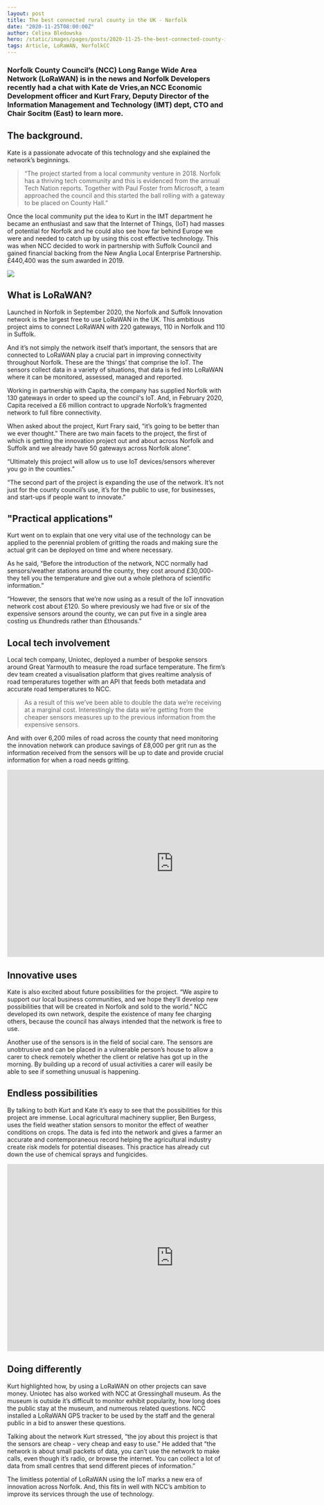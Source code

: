 ```yaml
---
layout: post
title: The best connected rural county in the UK - Norfolk
date: "2020-11-25T08:00:00Z"
author: Celina Bledowska
hero: /static/images/pages/posts/2020-11-25-the-best-connected-county-in-the-uk/hero.jpg
tags: Article, LoRaWAN, NorfolkCC
---
```


### Norfolk County Council’s (NCC)  Long Range Wide Area Network (LoRaWAN) is in the news and Norfolk Developers recently had a chat with Kate de Vries,an  NCC Economic Development officer and Kurt Frary, Deputy Director of the Information Management and Technology (IMT) dept, CTO and Chair Socitm (East) to learn more.

## The background.

Kate is a passionate advocate of this technology and she explained the network’s beginnings.

> “The project started from a local community venture in 2018. Norfolk has a thriving tech community and this is evidenced from the annual Tech Nation reports. Together with Paul Foster from Microsoft, a team approached the council and this started the ball rolling with a gateway to be placed on County Hall.”

Once the local community put the idea to Kurt in the IMT department he became an enthusiast and saw that the Internet of Things, (IoT) had masses of potential for Norfolk and he could also see how far behind Europe we were and needed to catch up by using this cost effective technology.  This was when NCC decided to work in partnership with Suffolk Council and gained financial backing from the New Anglia Local Enterprise Partnership. £440,400 was the sum awarded in 2019.

![](/static/images/pages/posts/2020-11-25-the-best-connected-county-in-the-uk/new-anglia-lep-innovation-network.jpeg)

## What is LoRaWAN?

Launched in Norfolk in September 2020, the Norfolk and Suffolk Innovation network is the largest free to use LoRaWAN in the UK. This ambitious project aims to connect LoRaWAN with 220 gateways, 110 in Norfolk and 110 in Suffolk.

And it’s not simply the network itself that’s important, the sensors that are connected to LoRaWAN play a crucial part in improving connectivity throughout Norfolk. These are the ‘things’ that comprise the IoT. The sensors collect data in a variety of situations, that data is fed into LoRaWAN where it can be monitored, assessed, managed and reported.

Working in partnership with Capita, the company has supplied Norfolk with 130 gateways in order to speed up the council's IoT. And, in February 2020, Capita received a £6 million contract to upgrade Norfolk’s fragmented network to full fibre connectivity.

When asked about the project, Kurt Frary said, “it’s going to be better than we ever thought.” There are two main facets to the project, the first of which is getting the innovation project out and about across Norfolk and Suffolk and we already have 50 gateways across Norfolk alone”.

“Ultimately this project will allow us to use IoT devices/sensors wherever you go in the counties.”

“The second part of the project is expanding the use of the network. It’s not just for the county council’s use, it’s for the public to use, for businesses, and start-ups if people want to innovate.”

## "Practical applications"

Kurt went on to explain that one very vital use of the technology can be applied to the perennial problem of gritting the roads and making sure the actual grit can be deployed on time and where necessary.

As he said, “Before the introduction of the network, NCC normally had sensors/weather stations around the county, they cost around £30,000- they tell you the temperature and give out a whole plethora of scientific  information.”

“However, the sensors that we’re now using as a result of the IoT innovation network cost about £120. So where previously we had five or six of the expensive sensors around the county, we can put five in a single area costing us £hundreds rather than £thousands.”

## Local tech involvement


Local tech company, Uniotec, deployed a number of bespoke sensors around Great Yarmouth to measure the road surface temperature. The firm’s dev team created a visualisation platform that gives realtime analysis of road temperatures together with an API that feeds both metadata and accurate road temperatures to NCC.

> As a result of this we’ve been able to double the data we’re receiving at a marginal cost. Interestingly the data we’re getting from the cheaper sensors measures up to the previous information from the expensive sensors.

And with over 6,200 miles of road across the county that need monitoring the innovation network can produce savings of £8,000  per grit run as the information received from the sensors will be up to date and provide crucial information for when a road needs gritting.

<div class="iframe"><iframe width="768" height="432" src="https://www.youtube.com/embed/AiWyeG03t6w" frameborder="0" allow="accelerometer; autoplay; clipboard-write; encrypted-media; gyroscope; picture-in-picture" allowfullscreen></iframe></div>

## Innovative uses

Kate is also excited about future possibilities for the project. “We aspire to support our local business communities, and we hope they’ll develop new possibilities that will be created in Norfolk and sold to the world.” NCC developed its own network, despite the existence of many fee charging others, because the council has always intended that the network is free to use.

Another use of the sensors is in the field of social care. The sensors are unobtrusive and can be  placed in a vulnerable person’s house to allow a carer to check remotely whether the client or relative has got up in the morning. By building up a record of usual activities a carer will easily be able to see if something unusual is happening.

## Endless possibilities

By talking to both Kurt and Kate it’s easy to see that the possibilities for this project are immense. Local agricultural machinery supplier, Ben Burgess, uses the field weather station sensors to monitor the effect of weather conditions on crops. The data is fed into the network and gives a farmer an accurate and contemporaneous record helping the agricultural industry create risk models  for potential diseases. This practice has already cut down the use of chemical sprays and fungicides.

<div class="iframe"><iframe width="768" height="432" src="https://www.youtube.com/embed/P8GEkm_jMo0" frameborder="0" allow="accelerometer; autoplay; clipboard-write; encrypted-media; gyroscope; picture-in-picture" allowfullscreen></iframe></div>

## Doing differently

Kurt highlighted how, by using a LoRaWAN on other projects can save money. Uniotec has also worked with NCC at Gressinghall museum. As the museum is outside it’s difficult to monitor exhibit popularity, how long does the public stay at the museum, and numerous related questions. NCC installed a LoRaWAN GPS tracker to be used by the staff and the general public in a bid to answer these questions.

Talking about the network Kurt stressed, “the joy about this project  is that the sensors are cheap - very cheap and easy to use.”  He added that “the network is about small packets of data, you can’t use the network to make calls, even though it’s radio, or browse the internet. You can collect a lot of data from small centres that send different pieces of information.”

The limitless potential of LoRaWAN using the IoT marks a new era of innovation across Norfolk. And, this fits in well with NCC’s ambition to improve its services through the use of technology.